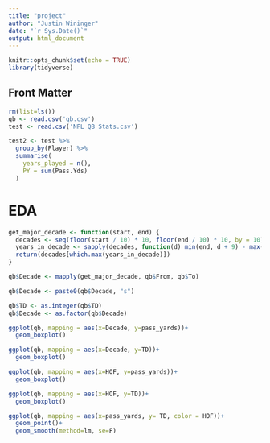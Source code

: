 ```yaml
---
title: "project"
author: "Justin Wininger"
date: "`r Sys.Date()`"
output: html_document
---
```


```r
knitr::opts_chunk$set(echo = TRUE)
library(tidyverse)
```


## Front Matter

```r
rm(list=ls())
qb <- read.csv('qb.csv')
test <- read.csv('NFL QB Stats.csv')

test2 <- test %>% 
  group_by(Player) %>%
  summarise(
    years_played = n(),
    PY = sum(Pass.Yds)
  )
```

# EDA

```r
get_major_decade <- function(start, end) {
  decades <- seq(floor(start / 10) * 10, floor(end / 10) * 10, by = 10)
  years_in_decade <- sapply(decades, function(d) min(end, d + 9) - max(start, d) + 1)
  return(decades[which.max(years_in_decade)])
}

qb$Decade <- mapply(get_major_decade, qb$From, qb$To)

qb$Decade <- paste0(qb$Decade, "s")

qb$TD <- as.integer(qb$TD)
qb$Decade <- as.factor(qb$Decade)
```

```r
ggplot(qb, mapping = aes(x=Decade, y=pass_yards))+
  geom_boxplot()

ggplot(qb, mapping = aes(x=Decade, y=TD))+
  geom_boxplot()

ggplot(qb, mapping = aes(x=HOF, y=pass_yards))+
  geom_boxplot()

ggplot(qb, mapping = aes(x=HOF, y=TD))+
  geom_boxplot()

ggplot(qb, mapping = aes(x=pass_yards, y= TD, color = HOF))+
  geom_point()+
  geom_smooth(method=lm, se=F)
```

